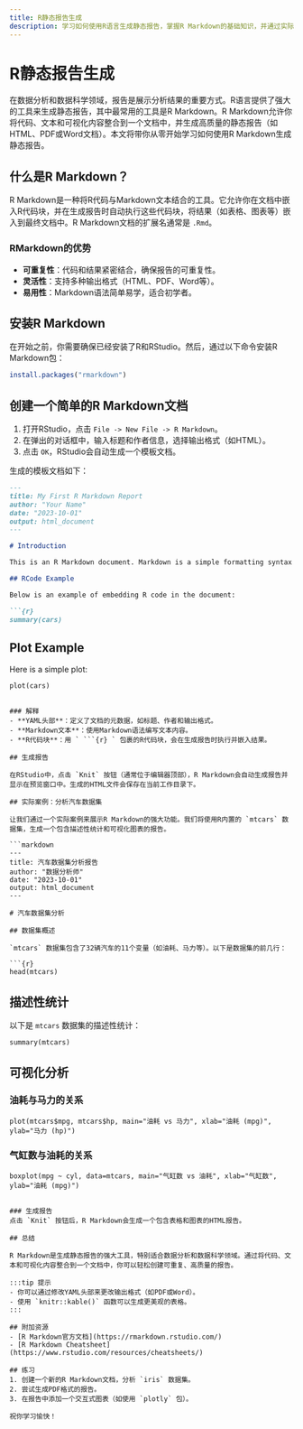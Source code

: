 ```yaml
---
title: R静态报告生成
description: 学习如何使用R语言生成静态报告，掌握R Markdown的基础知识，并通过实际案例展示如何创建和分享数据分析报告。
---
```


# R静态报告生成

在数据分析和数据科学领域，报告是展示分析结果的重要方式。R语言提供了强大的工具来生成静态报告，其中最常用的工具是R Markdown。R Markdown允许你将代码、文本和可视化内容整合到一个文档中，并生成高质量的静态报告（如HTML、PDF或Word文档）。本文将带你从零开始学习如何使用R Markdown生成静态报告。

## 什么是R Markdown？

R Markdown是一种将R代码与Markdown文本结合的工具。它允许你在文档中嵌入R代码块，并在生成报告时自动执行这些代码块，将结果（如表格、图表等）嵌入到最终文档中。R Markdown文档的扩展名通常是 `.Rmd`。

### RMarkdown的优势
- **可重复性**：代码和结果紧密结合，确保报告的可重复性。
- **灵活性**：支持多种输出格式（HTML、PDF、Word等）。
- **易用性**：Markdown语法简单易学，适合初学者。

## 安装R Markdown

在开始之前，你需要确保已经安装了R和RStudio。然后，通过以下命令安装R Markdown包：

```r
install.packages("rmarkdown")
```

## 创建一个简单的R Markdown文档

1. 打开RStudio，点击 `File -> New File -> R Markdown`。
2. 在弹出的对话框中，输入标题和作者信息，选择输出格式（如HTML）。
3. 点击 `OK`，RStudio会自动生成一个模板文档。

生成的模板文档如下：

```markdown
---
title: My First R Markdown Report
author: "Your Name"
date: "2023-10-01"
output: html_document
---

# Introduction

This is an R Markdown document. Markdown is a simple formatting syntax for authoring HTML, PDF, and MS Word documents. For more details on using R Markdown, see <http://rmarkdown.rstudio.com>.

## RCode Example

Below is an example of embedding R code in the document:

```{r}
summary(cars)
```

## Plot Example

Here is a simple plot:

```{r}
plot(cars)
```
```

### 解释
- **YAML头部**：定义了文档的元数据，如标题、作者和输出格式。
- **Markdown文本**：使用Markdown语法编写文本内容。
- **R代码块**：用 ` ```{r} ` 包裹的R代码块，会在生成报告时执行并嵌入结果。

## 生成报告

在RStudio中，点击 `Knit` 按钮（通常位于编辑器顶部），R Markdown会自动生成报告并显示在预览窗口中。生成的HTML文件会保存在当前工作目录下。

## 实际案例：分析汽车数据集

让我们通过一个实际案例来展示R Markdown的强大功能。我们将使用R内置的 `mtcars` 数据集，生成一个包含描述性统计和可视化图表的报告。

```markdown
---
title: 汽车数据集分析报告
author: "数据分析师"
date: "2023-10-01"
output: html_document
---

# 汽车数据集分析

## 数据集概述

`mtcars` 数据集包含了32辆汽车的11个变量（如油耗、马力等）。以下是数据集的前几行：

```{r}
head(mtcars)
```

## 描述性统计

以下是 `mtcars` 数据集的描述性统计：

```{r}
summary(mtcars)
```

## 可视化分析

### 油耗与马力的关系

```{r}
plot(mtcars$mpg, mtcars$hp, main="油耗 vs 马力", xlab="油耗 (mpg)", ylab="马力 (hp)")
```

### 气缸数与油耗的关系

```{r}
boxplot(mpg ~ cyl, data=mtcars, main="气缸数 vs 油耗", xlab="气缸数", ylab="油耗 (mpg)")
```
```

### 生成报告
点击 `Knit` 按钮后，R Markdown会生成一个包含表格和图表的HTML报告。

## 总结

R Markdown是生成静态报告的强大工具，特别适合数据分析和数据科学领域。通过将代码、文本和可视化内容整合到一个文档中，你可以轻松创建可重复、高质量的报告。

:::tip 提示
- 你可以通过修改YAML头部来更改输出格式（如PDF或Word）。
- 使用 `knitr::kable()` 函数可以生成更美观的表格。
:::

## 附加资源
- [R Markdown官方文档](https://rmarkdown.rstudio.com/)
- [R Markdown Cheatsheet](https://www.rstudio.com/resources/cheatsheets/)

## 练习
1. 创建一个新的R Markdown文档，分析 `iris` 数据集。
2. 尝试生成PDF格式的报告。
3. 在报告中添加一个交互式图表（如使用 `plotly` 包）。

祝你学习愉快！